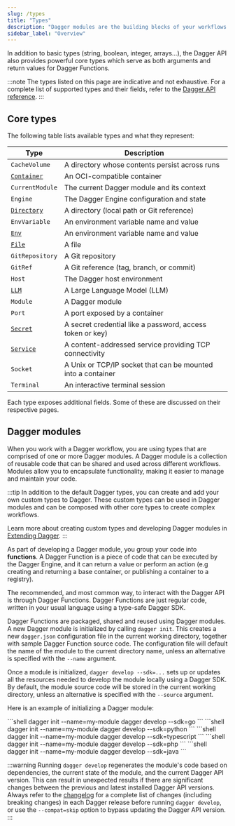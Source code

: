 ```yaml
---
slug: /types
title: "Types"
description: "Dagger modules are the building blocks of your workflows. They can be composed together to create complex pipelines."
sidebar_label: "Overview"
---
```


In addition to basic types (string, boolean, integer, arrays...), the Dagger API also provides powerful core types which serve as both arguments and return values for Dagger Functions.

:::note
The types listed on this page are indicative and not exhaustive. For a complete list of supported types and their fields, refer to the [Dagger API reference](https://docs.dagger.io/api/reference).
:::

## Core types

The following table lists available types and what they represent:

| Type | Description |
|------|-------------|
| `CacheVolume` | A directory whose contents persist across runs |
| [`Container`](container.mdx) | An OCI-compatible container |
| `CurrentModule` | The current Dagger module and its context |
| `Engine` | The Dagger Engine configuration and state |
| [`Directory`](directory.mdx) | A directory (local path or Git reference) |
| `EnvVariable` | An environment variable name and value |
| [`Env`](env.mdx) | An environment variable name and value |
| [`File`](file.mdx) | A file |
| `GitRepository` | A Git repository |
| `GitRef` | A Git reference (tag, branch, or commit) |
| `Host` | The Dagger host environment |
| [`LLM`](llm.mdx) | A Large Language Model (LLM) |
| `Module` | A Dagger module |
| `Port` | A port exposed by a container |
| [`Secret`](secret.mdx) | A secret credential like a password, access token or key) |
| [`Service`](service.mdx) | A content-addressed service providing TCP connectivity |
| `Socket` | A Unix or TCP/IP socket that can be mounted into a container |
| `Terminal` | An interactive terminal session |

Each type exposes additional fields. Some of these are discussed on their respective pages.

## Dagger modules

When you work with a Dagger workflow, you are using types that are comprised of one or more Dagger modules. A Dagger module is a collection of reusable code that can be shared and used across different workflows. Modules allow you to encapsulate functionality, making it easier to manage and maintain your code.

:::tip
In addition to the default Dagger types, you can create and add your own custom types to Dagger. These custom types can be used in Dagger modules and can be composed with other core types to create complex workflows.

Learn more about creating custom types and developing Dagger modules in [Extending Dagger](../extending/index.mdx).
:::

As part of developing a Dagger module, you group your code into **functions**. A Dagger Function is a piece of code that can be executed by the Dagger Engine, and it can return a value or perform an action (e.g creating and returning a base container, or publishing a container to a registry).

The recommended, and most common way, to interact with the Dagger API is through Dagger Functions. Dagger Functions are just regular code, written in your usual language using a type-safe Dagger SDK.

Dagger Functions are packaged, shared and reused using Dagger modules. A new Dagger module is initialized by calling `dagger init`. This creates a new `dagger.json` configuration file in the current working directory, together with sample Dagger Function source code. The configuration file will default the name of the module to the current directory name, unless an alternative is specified with the `--name` argument.

Once a module is initialized, `dagger develop --sdk=...` sets up or updates all the resources needed to develop the module locally using a Dagger SDK. By default, the module source code will be stored in the current working directory, unless an alternative is specified with the `--source` argument.

Here is an example of initializing a Dagger module:

<Tabs groupId="language" queryString="sdk">
<TabItem value="go" label="Go">
```shell
dagger init --name=my-module
dagger develop --sdk=go
```
</TabItem>
<TabItem value="python" label="Python">
```shell
dagger init --name=my-module
dagger develop --sdk=python
```
</TabItem>
<TabItem value="typescript" label="TypeScript">
```shell
dagger init --name=my-module
dagger develop --sdk=typescript
```
</TabItem>
<TabItem value="php" label="PHP">
```shell
dagger init --name=my-module
dagger develop --sdk=php
```
</TabItem>
<TabItem value="java" label="Java">
```shell
dagger init --name=my-module
dagger develop --sdk=java
```
</TabItem>
</Tabs>

:::warning
Running `dagger develop` regenerates the module's code based on dependencies, the current state of the module, and the current Dagger API version. This can result in unexpected results if there are significant changes between the previous and latest installed Dagger API versions. Always refer to the [changelog](https://github.com/dagger/dagger/blob/main/CHANGELOG.md) for a complete list of changes (including breaking changes) in each Dagger release before running `dagger develop`, or use the `--compat=skip` option to bypass updating the Dagger API version.
:::
